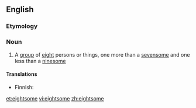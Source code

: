 ==English==

===Etymology===
{{suffix|eight|some}}

===Noun===
{{en-noun}}

# A [[group]] of [[eight]] persons or things, one more than a [[sevensome]] and one less than a [[ninesome]]

====Translations====
{{trans-top|group of eight}}
* Finnish: {{t-|fi|kahdeksikko}}
{{trans-mid}}
{{trans-bottom}}

[[et:eightsome]]
[[vi:eightsome]]
[[zh:eightsome]]